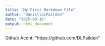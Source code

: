 ```yaml
---
title: "My First Markdown File"
author: "DaniellaLPailden"
date: "2025-09-16"
output: html_document
---
```


Github Accnt: "https://github.com/DLPailden"